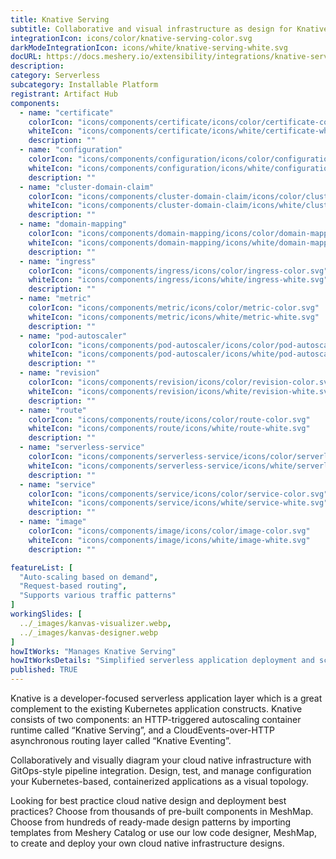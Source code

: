 ```yaml
---
title: Knative Serving
subtitle: Collaborative and visual infrastructure as design for Knative Serving
integrationIcon: icons/color/knative-serving-color.svg
darkModeIntegrationIcon: icons/white/knative-serving-white.svg
docURL: https://docs.meshery.io/extensibility/integrations/knative-serving
description: 
category: Serverless
subcategory: Installable Platform
registrant: Artifact Hub
components:
  - name: "certificate"
    colorIcon: "icons/components/certificate/icons/color/certificate-color.svg"
    whiteIcon: "icons/components/certificate/icons/white/certificate-white.svg"
    description: ""
  - name: "configuration"
    colorIcon: "icons/components/configuration/icons/color/configuration-color.svg"
    whiteIcon: "icons/components/configuration/icons/white/configuration-white.svg"
    description: ""
  - name: "cluster-domain-claim"
    colorIcon: "icons/components/cluster-domain-claim/icons/color/cluster-domain-claim-color.svg"
    whiteIcon: "icons/components/cluster-domain-claim/icons/white/cluster-domain-claim-white.svg"
    description: ""
  - name: "domain-mapping"
    colorIcon: "icons/components/domain-mapping/icons/color/domain-mapping-color.svg"
    whiteIcon: "icons/components/domain-mapping/icons/white/domain-mapping-white.svg"
    description: ""
  - name: "ingress"
    colorIcon: "icons/components/ingress/icons/color/ingress-color.svg"
    whiteIcon: "icons/components/ingress/icons/white/ingress-white.svg"
    description: ""
  - name: "metric"
    colorIcon: "icons/components/metric/icons/color/metric-color.svg"
    whiteIcon: "icons/components/metric/icons/white/metric-white.svg"
    description: ""
  - name: "pod-autoscaler"
    colorIcon: "icons/components/pod-autoscaler/icons/color/pod-autoscaler-color.svg"
    whiteIcon: "icons/components/pod-autoscaler/icons/white/pod-autoscaler-white.svg"
    description: ""
  - name: "revision"
    colorIcon: "icons/components/revision/icons/color/revision-color.svg"
    whiteIcon: "icons/components/revision/icons/white/revision-white.svg"
    description: ""
  - name: "route"
    colorIcon: "icons/components/route/icons/color/route-color.svg"
    whiteIcon: "icons/components/route/icons/white/route-white.svg"
    description: ""
  - name: "serverless-service"
    colorIcon: "icons/components/serverless-service/icons/color/serverless-service-color.svg"
    whiteIcon: "icons/components/serverless-service/icons/white/serverless-service-white.svg"
    description: ""
  - name: "service"
    colorIcon: "icons/components/service/icons/color/service-color.svg"
    whiteIcon: "icons/components/service/icons/white/service-white.svg"
    description: ""
  - name: "image"
    colorIcon: "icons/components/image/icons/color/image-color.svg"
    whiteIcon: "icons/components/image/icons/white/image-white.svg"
    description: ""

featureList: [
  "Auto-scaling based on demand",
  "Request-based routing",
  "Supports various traffic patterns"
]
workingSlides: [
  ../_images/kanvas-visualizer.webp,
  ../_images/kanvas-designer.webp
]
howItWorks: "Manages Knative Serving"
howItWorksDetails: "Simplified serverless application deployment and scaling in Kubernetes"
published: TRUE
---
```

<p>
Knative is a developer-focused serverless application layer which is a great complement to the existing Kubernetes application constructs. Knative consists of two components: an HTTP-triggered autoscaling container runtime called “Knative Serving”, and a CloudEvents-over-HTTP asynchronous routing layer called “Knative Eventing”.
</p>
<p>
    Collaboratively and visually diagram your cloud native infrastructure with GitOps-style pipeline integration. Design, test, and manage configuration your Kubernetes-based, containerized applications as a visual topology.
</p>
<p>
    Looking for best practice cloud native design and deployment best practices? Choose from thousands of pre-built components in MeshMap. Choose from hundreds of ready-made design patterns by importing templates from Meshery Catalog or use our low code designer, MeshMap, to create and deploy your own cloud native infrastructure designs.
</p>
